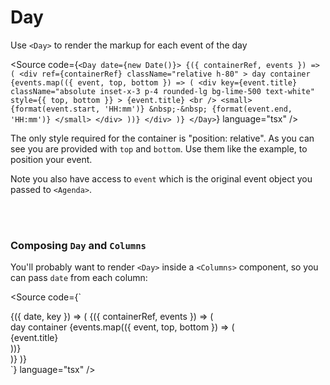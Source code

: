 
<Meta of={DayStories} />

# Day

Use `<Day>` to render the markup for each event of the day

<Canvas of={DayStories.BasicDay} />

<Source
  code={`
<Day date={new Date()}>
  {({ containerRef, events }) => (
    <div
      ref={containerRef}
      className="relative h-80"
    >
      day container
      {events.map(({ event, top, bottom }) => (
        <div
          key={event.title}
          className="absolute inset-x-3 p-4 rounded-lg bg-lime-500 text-white"
          style={{ top, bottom }}
        >
          {event.title}
          <br />
          <small>
            {format(event.start, 'HH:mm')}
            &nbsp;-&nbsp;
            {format(event.end, 'HH:mm')}
          </small>
        </div>
      ))}
    </div>
  )}
</Day>
  `}
  language="tsx"
/>

The only style required for the container is "position: relative".
As you can see you are provided with `top` and `bottom`. Use them like the example, to position your event.

Note you also have access to `event` which is the original event object you passed to `<Agenda>`.

<br />
<br />

### Composing `Day` and `Columns`

You'll probably want to render `<Day>` inside a `<Columns>` component, so you can pass `date` from each column:

<Canvas of={DayStories.DayInsideColumns} />

<Source
  code={`
<div className="flex gap-x-4">
  <Columns>
    {({ date, key }) => (
      <Day date={date} key={key}>
        {({ containerRef, events }) => (
          <div
            ref={containerRef}
            className="relative flex-1"
          >
            day container
            {events.map(({ event, top, bottom }) => (
              <div
                key={event.title}
                className="absolute"
                style={{ top, bottom }}
              >
                {event.title}
              </div>
            ))}
          </div>
        )}
      </Day>
    )}
  </Columns>
</div>
  `}
  language="tsx"
/>